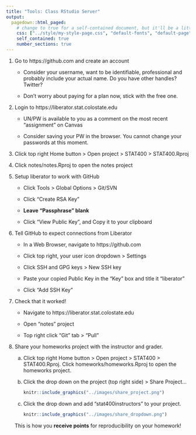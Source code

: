 ```yaml
---
title: "Tools: Class RStudio Server"
output:
  pagedown::html_paged:
    # change to true for a self-contained document, but it'll be a litte slower for Pandoc to render
    css: ["../style/my-style-page.css", "default-fonts", "default-page", "default"]
    self_contained: true
    number_sections: true
---
```


1. Go to https://github.com and create an account
    
    - Consider your username, want to be identifiable, professional and probably include your actual name. Do you have other handles? Twitter?
    
    - Don't worry about paying for a plan now, stick with the free one.

1. Login to https://liberator.stat.colostate.edu

    - UN/PW is available to you as a comment on the most recent "assignment" on Canvas
    
    - Consider saving your PW in the browser. You cannot change your passwords at this moment.
    
1. Click top right Home button > Open project > STAT400 > STAT400.Rproj

1. Click notes/notes.Rproj to open the notes project

1. Setup liberator to work with GitHub

    - Click Tools > Global Options > Git/SVN
    
    - Click "Create RSA Key" 
    
    - **Leave "Passphrase" blank**
    
    - Click "View Public Key", and Copy it to your clipboard
    
1. Tell GitHub to expect connections from Liberator

    - In a Web Browser, navigate to https://github.com
    
    - Click top right, your user icon dropdown > Settings
    
    - Click SSH and GPG keys > New SSH key
    
    - Paste your copied Public Key in the "Key" box and title it "liberator"
    
    - Click "Add SSH Key"
    
1. Check that it worked!

    - Navigate to https://liberator.stat.colostate.edu
    
    - Open "notes" project
    
    - Top right click "Git" tab > "Pull"
    
1. Share your homeworks project with the instructor and grader.

    a. Click top right Home button > Open project > STAT400 > STAT400.Rproj. Click homeworks/homeworks.Rproj to open the homeworks project.

    a. Click the drop down on the project (top right side) > Share Project...
    
        ```r
        knitr::include_graphics("../images/share_project.png")
        ```
      
    a. Click the drop down and add "stat400instructors" to your project.
    
        ```r
        knitr::include_graphics("../images/share_dropdown.png")
        ```

    This is how you **receive points** for reproducibility on your homework!

